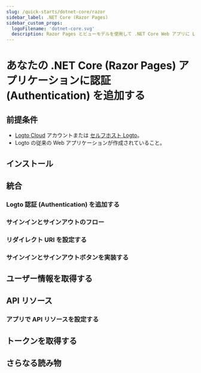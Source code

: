 ```yaml
---
slug: /quick-starts/dotnet-core/razor
sidebar_label: .NET Core (Razor Pages)
sidebar_custom_props:
  logoFilename: 'dotnet-core.svg'
  description: Razor Pages とビューモデルを使用して .NET Core Web アプリに Logto を統合する。
---
```




# あなたの .NET Core (Razor Pages) アプリケーションに認証 (Authentication) を追加する

<GuideTip />

## 前提条件

- [Logto Cloud](https://cloud.logto.io) アカウントまたは [セルフホスト Logto](/introduction/set-up-logto-oss)。
- Logto の従来の Web アプリケーションが作成されていること。

## インストール

<Installation />

## 統合

### Logto 認証 (Authentication) を追加する

<AddAuthentication />

### サインインとサインアウトのフロー

<SignInAndSignOutFlows />

### リダイレクト URI を設定する

<ConfigureRedirectUris />

### サインインとサインアウトボタンを実装する

<ImplementButtons />

<Checkpoint />

## ユーザー情報を取得する

<GetUserInformation />

## API リソース

<ApiResourcesDescription />

### アプリで API リソースを設定する

<ConfigureApiResources />

## トークンを取得する

<FetchTokens />

## さらなる読み物

<FurtherReadings />
